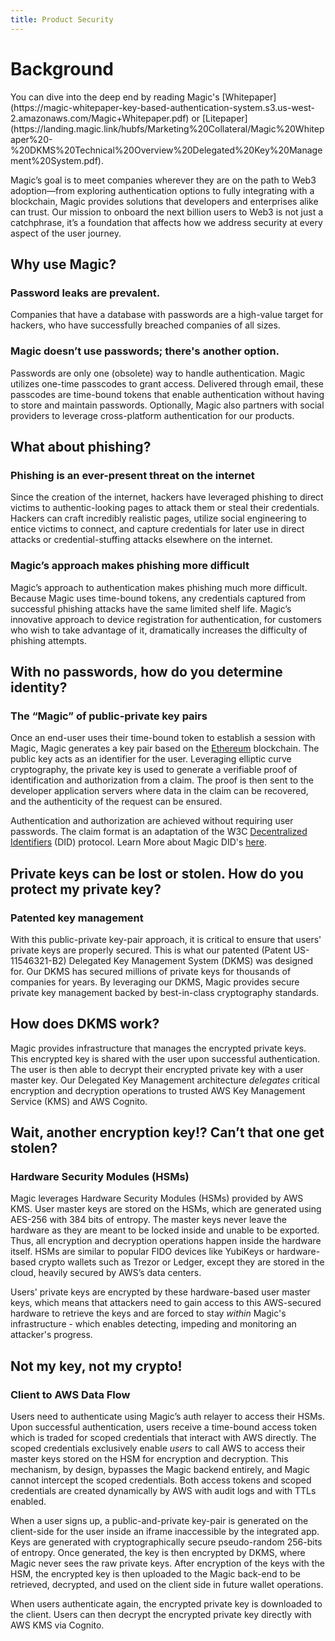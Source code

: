 ```yaml
---
title: Product Security
---
```


# Background

<Info>
You can dive into the deep end by reading Magic's [Whitepaper](https://magic-whitepaper-key-based-authentication-system.s3.us-west-2.amazonaws.com/Magic+Whitepaper.pdf) or [Litepaper](https://landing.magic.link/hubfs/Marketing%20Collateral/Magic%20Whitepaper%20-%20DKMS%20Technical%20Overview%20Delegated%20Key%20Management%20System.pdf).
</Info>

Magic’s goal is to meet companies wherever they are on the path to Web3 adoption—from exploring authentication options to fully integrating with a blockchain, Magic provides solutions that developers and enterprises alike can trust. Our mission to onboard the next billion users to Web3 is not just a catchphrase, it’s a foundation that affects how we address security at every aspect of the user journey.

## Why use Magic?

### Password leaks are prevalent.

Companies that have a database with passwords are a high-value target for hackers, who have successfully breached companies of all sizes.

### Magic doesn’t use passwords; there's another option.

Passwords are only one (obsolete) way to handle authentication. Magic utilizes one-time passcodes to grant access. Delivered through email, these passcodes are time-bound tokens that enable authentication without having to store and maintain passwords. Optionally, Magic also partners with social providers to leverage cross-platform authentication for our products.

## What about phishing?

### Phishing is an ever-present threat on the internet

Since the creation of the internet, hackers have leveraged phishing to direct victims to authentic-looking pages to attack them or steal their credentials. Hackers can craft incredibly realistic pages, utilize social engineering to entice victims to connect, and capture credentials for later use in direct attacks or credential-stuffing attacks elsewhere on the internet.

### Magic’s approach makes phishing more difficult

Magic’s approach to authentication makes phishing much more difficult. Because Magic uses time-bound tokens, any credentials captured from successful phishing attacks have the same limited shelf life. Magic’s innovative approach to device registration for authentication, for customers who wish to take advantage of it, dramatically increases the difficulty of phishing attempts.

## With no passwords, how do you determine identity?

### The “Magic” of public-private key pairs

Once an end-user uses their time-bound token to establish a session with Magic, Magic generates a key pair based on the [Ethereum](https://en.wikipedia.org/wiki/Ethereum) blockchain. The public key acts as an identifier for the user. Leveraging elliptic curve cryptography, the private key is used to generate a verifiable proof of identification and authorization from a claim. The proof is then sent to the developer application servers where data in the claim can be recovered, and the authenticity of the request can be ensured. 

Authentication and authorization are achieved without requiring user passwords. The claim format is an adaptation of the W3C [Decentralized Identifiers](https://w3c-ccg.github.io/did-primer/) (DID) protocol. Learn More about Magic DID's [here](/docs/embedded-wallet/authentication/features/decentralized-id).

## Private keys can be lost or stolen. How do you protect my private key?


### Patented key management

With this public-private key-pair approach, it is critical to ensure that users' private keys are properly secured. This is what our patented (Patent US-11546321-B2) Delegated Key Management System (DKMS) was designed for. Our DKMS has secured millions of private keys for thousands of companies for years. By leveraging our DKMS, Magic provides secure private key management backed by best-in-class cryptography standards.

## How does DKMS work?

Magic provides infrastructure that manages the encrypted private keys. This encrypted key is shared with the user upon successful authentication. The user is then able to decrypt their encrypted private key with a user master key. Our Delegated Key Management architecture _delegates_ critical encryption and decryption operations to trusted AWS Key Management Service (KMS) and AWS Cognito.

## Wait, another encryption key!? Can’t that one get stolen?


### Hardware Security Modules (HSMs)

Magic leverages Hardware Security Modules (HSMs) provided by AWS KMS. User master keys are stored on the HSMs, which are generated using AES-256 with 384 bits of entropy. The master keys never leave the hardware as they are meant to be locked inside and unable to be exported. Thus, all encryption and decryption operations happen inside the hardware itself. HSMs are similar to popular FIDO devices like YubiKeys or hardware-based crypto wallets such as Trezor or Ledger, except they are stored in the cloud, heavily secured by AWS’s data centers.

Users' private keys are encrypted by these hardware-based user master keys, which means that attackers need to gain access to this AWS-secured hardware to retrieve the keys and are forced to stay _within_ Magic's infrastructure - which enables detecting, impeding and monitoring an attacker's progress.

## Not my key, not my crypto!

### Client to AWS Data Flow

Users need to authenticate using Magic’s auth relayer to access their HSMs. Upon successful authentication, users receive a time-bound access token which is traded for scoped credentials that interact with AWS directly. The scoped credentials exclusively enable _users_ to call AWS to access their master keys stored on the HSM for encryption and decryption. This mechanism, by design, bypasses the Magic backend entirely, and Magic cannot intercept the scoped credentials. Both access tokens and scoped credentials are created dynamically by AWS with audit logs and with TTLs enabled.

When a user signs up, a public-and-private key-pair is generated on the client-side for the user inside an iframe inaccessible by the integrated app. Keys are generated with cryptographically secure pseudo-random 256-bits of entropy. Once generated, the key is then encrypted by DKMS, where Magic never sees the raw private keys. After encryption of the keys with the HSM, the encrypted key is then uploaded to the Magic back-end to be retrieved, decrypted, and used on the client side in future wallet operations.

When users authenticate again, the encrypted private key is downloaded to the client. Users can then decrypt the encrypted private key directly with AWS KMS via Cognito.

